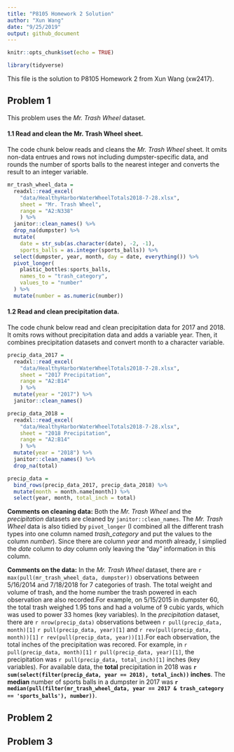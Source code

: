 ```yaml
---
title: "P8105 Homework 2 Solution"
author: "Xun Wang"
date: "9/25/2019"
output: github_document
---
```


```r
knitr::opts_chunk$set(echo = TRUE)

library(tidyverse)
```

This file is the solution to P8105 Homework 2 from Xun Wang (xw2417).

## Problem 1

This problem uses the *Mr. Trash Wheel* dataset. 

#### 1.1 Read and clean the Mr. Trash Wheel sheet.

The code chunk below reads and cleans the *Mr. Trash Wheel* sheet. It omits non-data entrues and rows not including dumpster-specific data, and rounds the number of sports balls to the nearest integer and converts the result to an integer variable.

```r
mr_trash_wheel_data = 
  readxl::read_excel(
    "data/HealthyHarborWaterWheelTotals2018-7-28.xlsx",
    sheet = "Mr. Trash Wheel",
    range = "A2:N338"
    ) %>%
  janitor::clean_names() %>%
  drop_na(dumpster) %>% 
  mutate(
    date = str_sub(as.character(date), -2, -1),
    sports_balls = as.integer(sports_balls)) %>% 
  select(dumpster, year, month, day = date, everything()) %>% 
  pivot_longer(
    plastic_bottles:sports_balls,
    names_to = "trash_category",
    values_to = "number"
  ) %>% 
  mutate(number = as.numeric(number))
```


#### 1.2 Read and clean precipitation data.

The code chunk below read and clean precipitation data for 2017 and 2018. It omits rows without precipitation data and adds a variable year. Then, it combines precipitation datasets and convert month to a character variable.

```r
precip_data_2017 = 
  readxl::read_excel(
    "data/HealthyHarborWaterWheelTotals2018-7-28.xlsx",
    sheet = "2017 Precipitation",
    range = "A2:B14"
    ) %>%
  mutate(year = "2017") %>% 
  janitor::clean_names() 

precip_data_2018 = 
  readxl::read_excel(
    "data/HealthyHarborWaterWheelTotals2018-7-28.xlsx",
    sheet = "2018 Precipitation",
    range = "A2:B14"
    ) %>%
  mutate(year = "2018") %>% 
  janitor::clean_names() %>% 
  drop_na(total)

precip_data = 
  bind_rows(precip_data_2017, precip_data_2018) %>%
  mutate(month = month.name[month]) %>% 
  select(year, month, total_inch = total)
```

**Comments on cleaning data:** Both the *Mr. Trash Wheel* and the *precipitation* datasets are cleaned by `janitor::clean_names`. The *Mr. Trash Wheel* data is also tidied by `pivot_longer` (I combined all the different trash types into one column named *trash_category* and put the values to the column *number*). Since there are column *year* and *month* already, I simplied the *date* column to *day* column only leaving the "day" information in this column.

**Comments on the data:** In the *Mr. Trash Wheel* dataset, there are `r max(pull(mr_trash_wheel_data, dumpster))` observations between 5/16/2014 and 7/18/2018 for 7 categories of trash. The total weight and volume of trash, and the home number the trash powered in each observation are also recorded.For example, on 5/15/2015 in dumpster 60, the total trash weighed 1.95 tons and had a volume of 9 cubic yards, which was used to power 33 homes (key variables). In the *precipitation* dataset, there are `r nrow(precip_data)` observations between `r pull(precip_data, month)[1]` `r pull(precip_data, year)[1]` and `r rev(pull(precip_data, month))[1]` `r rev(pull(precip_data, year))[1]`.For each observation, the total inches of the precipitation was recored. For example, in `r pull(precip_data, month)[1]` `r pull(precip_data, year)[1]`, the precipitation was `r pull(precip_data, total_inch)[1]` inches (key variables). For available data, the **total** precipitation in 2018 was **`r sum(select(filter(precip_data, year == 2018), total_inch))` inches**. The **median** number of sports balls in a dumpster in 2017 was **`r median(pull(filter(mr_trash_wheel_data, year == 2017 & trash_category == 'sports_balls'), number))`**.



## Problem 2


## Problem 3